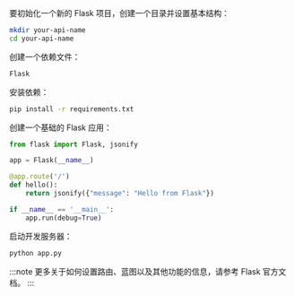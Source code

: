 要初始化一个新的 Flask 项目，创建一个目录并设置基本结构：

```bash
mkdir your-api-name
cd your-api-name
```

创建一个依赖文件：

```txt title="requirements.txt"
Flask
```

安装依赖：

```bash
pip install -r requirements.txt
```

创建一个基础的 Flask 应用：

```py title="app.py"
from flask import Flask, jsonify

app = Flask(__name__)

@app.route('/')
def hello():
    return jsonify({"message": "Hello from Flask"})

if __name__ == '__main__':
    app.run(debug=True)
```

启动开发服务器：

```bash
python app.py
```

:::note
更多关于如何设置路由、蓝图以及其他功能的信息，请参考 Flask 官方文档。
:::
